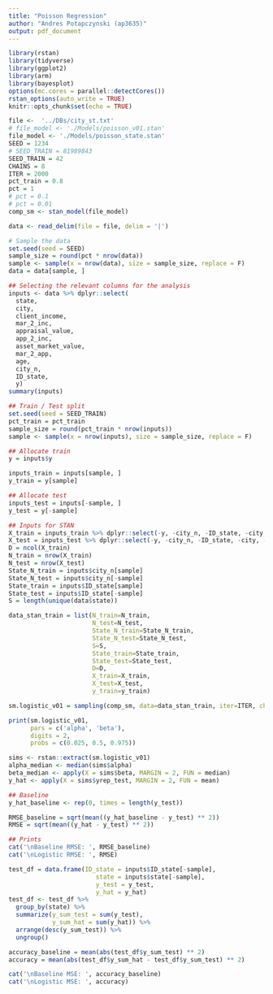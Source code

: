 ```yaml
---
title: "Poisson Regression"
author: "Andres Potapczynski (ap3635)"
output: pdf_document
---
```


```r
library(rstan)
library(tidyverse)
library(ggplot2)
library(arm)
library(bayesplot)
options(mc.cores = parallel::detectCores())
rstan_options(auto_write = TRUE)
knitr::opts_chunk$set(echo = TRUE)
```

```r
file <-  '../DBs/city_st.txt'
# file_model <- './Models/poisson_v01.stan'
file_model <- './Models/poisson_state.stan'
SEED = 1234
# SEED_TRAIN = 81989843
SEED_TRAIN = 42
CHAINS = 8
ITER = 2000
pct_train = 0.8
pct = 1
# pct = 0.1
# pct = 0.01
comp_sm <- stan_model(file_model)
```

```r
data <- read_delim(file = file, delim = '|')

# Sample the data
set.seed(seed = SEED)
sample_size = round(pct * nrow(data))
sample <- sample(x = nrow(data), size = sample_size, replace = F)
data = data[sample, ]

## Selecting the relevant columns for the analysis
inputs <- data %>% dplyr::select(
  state,
  city,
  client_income,
  mar_2_inc,
  appraisal_value,
  app_2_inc,
  asset_market_value,
  mar_2_app,
  age,
  city_n,
  ID_state,
  y)
summary(inputs)
```

```r
## Train / Test split
set.seed(seed = SEED_TRAIN)
pct_train = pct_train
sample_size = round(pct_train * nrow(inputs))
sample <- sample(x = nrow(inputs), size = sample_size, replace = F)

## Allocate train
y = inputs$y

inputs_train = inputs[sample, ]
y_train = y[sample]

## Allocate test
inputs_test = inputs[-sample, ]
y_test = y[-sample]

## Inputs for STAN
X_train = inputs_train %>% dplyr::select(-y, -city_n, -ID_state, -city, -state)
X_test = inputs_test %>% dplyr::select(-y, -city_n, -ID_state, -city, -state)
D = ncol(X_train)
N_train = nrow(X_train)
N_test = nrow(X_test)
State_N_train = inputs$city_n[sample]
State_N_test = inputs$city_n[-sample]
State_train = inputs$ID_state[sample]
State_test = inputs$ID_state[-sample]
S = length(unique(data$state))

data_stan_train = list(N_train=N_train,
                       N_test=N_test,
                       State_N_train=State_N_train,
                       State_N_test=State_N_test,
                       S=S,
                       State_train=State_train,
                       State_test=State_test,
                       D=D,
                       X_train=X_train,
                       X_test=X_test,
                       y_train=y_train)
```

```r
sm.logistic_v01 = sampling(comp_sm, data=data_stan_train, iter=ITER, chains=CHAINS)
```

```r
print(sm.logistic_v01,
      pars = c('alpha', 'beta'),
      digits = 2, 
      probs = c(0.025, 0.5, 0.975))
```

```r
sims <- rstan::extract(sm.logistic_v01)
alpha_median <- median(sims$alpha)
beta_median <- apply(X = sims$beta, MARGIN = 2, FUN = median)
y_hat <- apply(X = sims$yrep_test, MARGIN = 2, FUN = mean)
```

```r
## Baseline
y_hat_baseline <- rep(0, times = length(y_test))

RMSE_baseline = sqrt(mean((y_hat_baseline - y_test) ** 2))
RMSE = sqrt(mean((y_hat - y_test) ** 2))

## Prints
cat('\nBaseline RMSE: ', RMSE_baseline)
cat('\nLogistic RMSE: ', RMSE)
```

```r
test_df = data.frame(ID_state = inputs$ID_state[-sample],
                        state = inputs$state[-sample],
                        y_test = y_test,
                        y_hat = y_hat)
test_df <- test_df %>% 
  group_by(state) %>% 
  summarize(y_sum_test = sum(y_test),
            y_sum_hat = sum(y_hat)) %>% 
  arrange(desc(y_sum_test)) %>% 
  ungroup()

accuracy_baseline = mean(abs(test_df$y_sum_test) ** 2)
accuracy = mean(abs(test_df$y_sum_hat - test_df$y_sum_test) ** 2)

cat('\nBaseline MSE: ', accuracy_baseline)
cat('\nLogistic MSE: ', accuracy)
```
